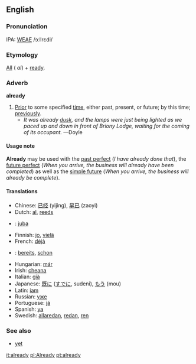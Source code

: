 ==English==
===Pronunciation===
IPA: [[WEAE]] /ɔːlˈrɛdi/

===Etymology===
[[All]] ({{OE.}} ''al'') + [[ready]].

===Adverb===
'''already'''

#[[Prior]] to some specified [[time]], either past, present, or future; by this time; [[previously]]. 
#*''It was already [[dusk]], and the lamps were just being lighted as we paced up and down in front of Briony Lodge, waiting for the coming of its occupant.'' &mdash;Doyle

====Usage note====
'''Already''' may be used with the [[past perfect]] (''I have already done that''), the [[future perfect]] (''When you arrive, the business will already have been completed'') as well as the [[simple future]] (''When you arrive, the business will already be complete'').
<!-- material copied (and since modified) from Webster's Revised Unabridged Dictionary (1913) -->

====Translations====
*Chinese: [[已经]] (yijing), [[早已]] (zaoyi)
*Dutch: [[al]], [[reeds]]
* {{et}}: [[juba]]
*Finnish: [[jo]], [[vielä]]
*French: [[déjà]]
*{{msg:de}}: [[bereits]], [[schon]]
*Hungarian: [[már]]
*Irish: [[cheana]]
*Italian: [[già]]
*Japanese: [[既に]] ([[すでに]], sudeni), [[もう]] (mou)
*Latin: [[iam]]
*Russian: [[уже]]
*Portuguese: [[já]]
*Spanish: [[ya]]
*Swedish: [[allaredan]], [[redan]], [[ren]]

===See also===
*[[yet]]

[[it:already]]
[[pl:Already]]
[[pt:already]]